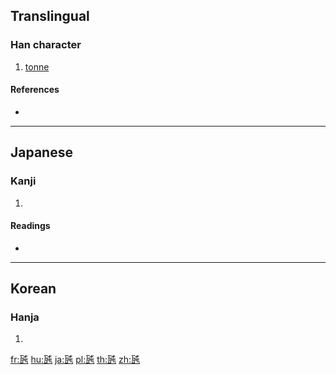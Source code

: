 ==Translingual==

===Han character===
{{Han char|rn=98|rad=瓦|as=04|sn=9|four=|canj=MNPU}}

# [[tonne]]

====References====
* {{Han ref|kx=0748.201|dkj=21467|dj=1157.100|hdz=21422.171|uh=74F2|ud=29938}}

----

==Japanese==

===Kanji===
{{ja-kanji|grade=|rs=瓦04}}

# {{defn|lang=ja|sort=瓦04}}

====Readings====
* {{ja-readings|on=|kun=[[トン]] (ton)}}

----

==Korean==

===Hanja===
{{ko-hanja|hangeul=톤|eumhun=|rv=ton|mr=t'on|y=thon}}

# {{defn|lang=ko|sort=瓦04}}

[[fr:瓲]]
[[hu:瓲]]
[[ja:瓲]]
[[pl:瓲]]
[[th:瓲]]
[[zh:瓲]]